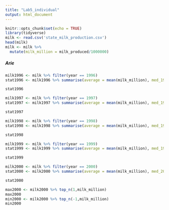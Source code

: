 ---
title: "Lab5_individual"
output: html_document
---

```{r setup, include=FALSE}
knitr::opts_chunk$set(echo = TRUE)
library(tidyverse)
milk <- read.csv('state_milk_production.csv')
head(milk)
milk <- milk %>%
  mutate(milk_million = milk_produced/1000000)
```
##### Arie
```{r}

milk1996 <- milk %>% filter(year == 1996) 
stat1996 <- milk1996 %>% summarise(average = mean(milk_million), med_1996= median(milk_million), max_produced = max(milk_million), min_produced = min(milk_million))

stat1996

```
```{r}

milk1997 <- milk %>% filter(year == 1997) 
stat1997 <- milk1997 %>% summarise(average = mean(milk_million), med_1997= median(milk_million), max_produced = max(milk_million), min_produced = min(milk_million))

stat1997

```
```{r}

milk1998 <- milk %>% filter(year == 1998) 
stat1998 <- milk1998 %>% summarise(average = mean(milk_million), med_1998= median(milk_million), max_produced = max(milk_million), min_produced = min(milk_million))

stat1998

```
```{r}

milk1999 <- milk %>% filter(year == 1999) 
stat1999 <- milk1999 %>% summarise(average = mean(milk_million), med_1999= median(milk_million), max_produced = max(milk_million), min_produced = min(milk_million))

stat1999


```
```{r}

milk2000 <- milk %>% filter(year == 2000) 
stat2000 <- milk2000 %>% summarise(average = mean(milk_million), med_2000= median(milk_million), max_produced = max(milk_million), min_produced = min(milk_million))

stat2000

max2000 <- milk2000 %>% top_n(1,milk_million)
max2000
min2000 <- milk2000 %>% top_n(-1,milk_million)
min2000

```



